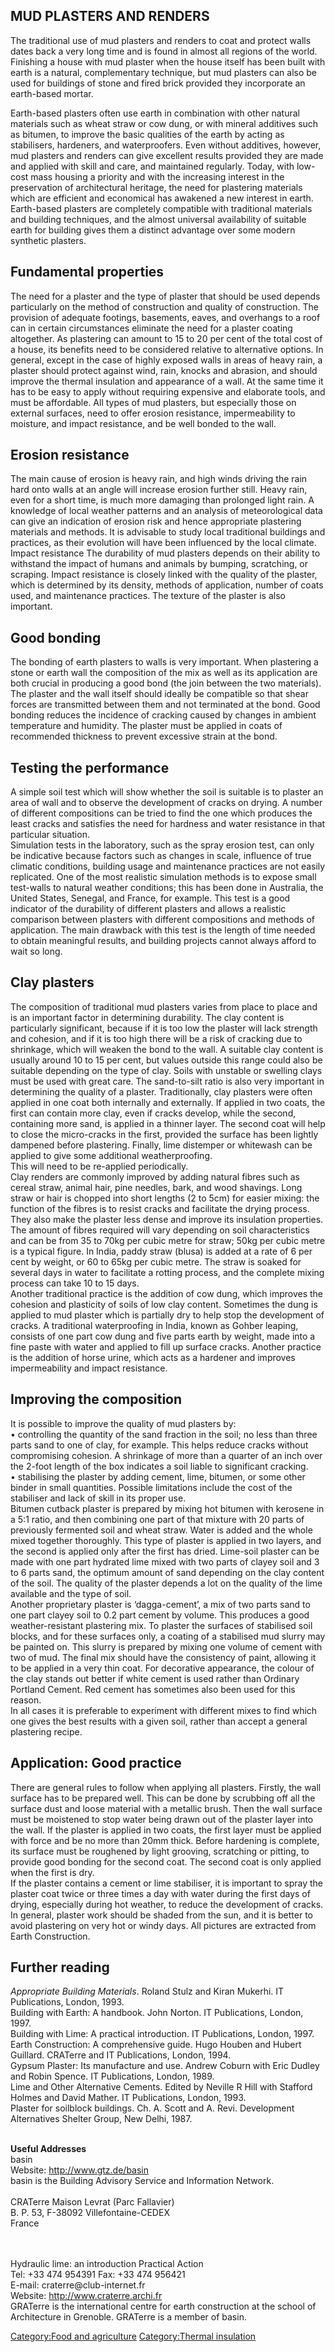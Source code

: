 {{PATBpage}}



== MUD PLASTERS AND RENDERS ==
 
 
 
The traditional use of mud plasters and renders to coat and protect walls dates back a very long time and is found in almost all regions of the world.  Finishing a house with mud plaster when the house itself has been built with earth is a natural, complementary technique, but mud plasters can also be used for buildings of stone and fired brick provided they incorporate an earth-based mortar. 


Earth-based plasters often use earth in combination with other natural materials such as wheat straw or cow dung, or with mineral additives such as bitumen, to improve the basic qualities of the earth by acting as stabilisers, hardeners, and waterproofers.  Even without additives, however, mud plasters and renders can give excellent results provided they are made and applied with skill and care, and maintained regularly.  Today, with low-cost mass housing a priority and with the increasing interest in the preservation of architectural heritage, the need for plastering materials which are efficient and economical has awakened a new interest in earth. Earth-based plasters are completely compatible with traditional materials and building techniques, and the almost universal availability of suitable earth for building gives them a distinct advantage over some modern synthetic plasters. 



== Fundamental properties ==
The need for a plaster and the type of plaster that should be used depends particularly on the method of construction and quality of construction.  The provision of adequate footings, basements, eaves, and overhangs to a roof can in certain circumstances eliminate the need for a plaster coating altogether. As plastering can amount to 15 to 20 per cent of the total cost of a house, its benefits need to be considered relative to alternative options. In general, except in the case of highly exposed walls in areas of heavy rain, a plaster should protect against wind, rain, knocks and abrasion, and should improve the thermal insulation and appearance of a wall. At the same time it has to be easy to apply without requiring expensive and elaborate tools, and must be affordable. All types of mud plasters, but especially those on external surfaces, need to offer erosion resistance, impermeability to moisture, and impact resistance, and be well bonded to the wall.  


== Erosion resistance ==
The main cause of erosion is heavy rain, and high winds driving the rain hard onto walls at an angle will increase erosion further still. Heavy rain, even for a short time, is much more damaging than prolonged light rain. A knowledge of local weather patterns and an analysis of meteorological data can give an indication of erosion risk and hence appropriate plastering materials and methods. It is advisable to study local traditional buildings and practices, as their evolution will have been influenced by the local climate. Impact resistance 
The durability of mud plasters depends on their ability to withstand the impact of humans and animals by bumping, scratching, or scraping. Impact resistance is closely linked with the quality of the plaster, which is determined by its density, methods of application, number of coats used, and maintenance practices. The texture of the plaster is also important.  


== Good bonding ==
The bonding of earth plasters to walls is very important. When plastering a stone or earth wall the composition of the mix as well as its application are both crucial in producing a good bond (the join between the two materials). The plaster and the wall itself should ideally be compatible so that shear forces are transmitted between them and not terminated at the bond. Good bonding reduces the incidence of cracking caused by changes in ambient temperature and humidity. The plaster must be applied in coats of recommended thickness to prevent excessive strain at the bond. 
  


== Testing the performance ==
A simple soil test which will show whether the soil is suitable is to plaster an area of wall and to observe the development of cracks on drying. A number of different compositions can be tried to find the one which produces the least cracks and satisfies the need for hardness and water resistance in that particular situation. 
<br>
Simulation tests in the laboratory, such as the spray erosion test, can only be indicative because factors such as changes in scale, influence of true climatic conditions, building usage and maintenance practices are not easily replicated. One of the most realistic simulation methods is to expose small test-walls to natural weather conditions; this has been done in Australia, the United States, Senegal, and France, for example. This test is a good indicator of the durability of different plasters and allows a realistic comparison between plasters with different compositions and methods of application. The main drawback with this test is the length of time needed to obtain meaningful results, and building projects cannot always afford to wait so long.  


== Clay plasters ==
The composition of traditional mud plasters varies from place to place and is an important factor in determining durability.  The clay content is particularly significant, because if it is too low the plaster will lack strength and cohesion, and if it is too high there will be a risk of cracking due to shrinkage, which will weaken the bond to the wall. A suitable clay content is usually around 10 to 15 per cent, but values outside this range could also be suitable depending on the type of clay. Soils with unstable or swelling clays must be used with great care. The sand-to-silt ratio is also very important in determining the quality of a plaster. Traditionally, clay plasters were often applied in one coat both internally and externally.  If applied in two coats, the first can contain more clay, even if cracks develop, while the second, containing more sand, is applied in a thinner layer. The second coat will help to close the micro-cracks in the first, provided the surface has been lightly dampened before plastering.  Finally, lime distemper or whitewash can be applied to give some additional weatherproofing. <br>
 This will need to be re-applied periodically. <br>
Clay renders are commonly improved by adding natural fibres such as cereal straw, animal hair, pine needles, bark, and wood shavings. Long straw or hair is chopped into short lengths (2 to 5cm) for easier mixing: the function of the fibres is to resist cracks and facilitate the drying process. They also make the plaster less dense and improve its insulation properties. The amount of fibres required will vary depending on soil characteristics and can be from 35 to 70kg per cubic metre for straw; 50kg per cubic metre is a typical figure. In India, paddy straw (blusa) is added at a rate of 6 per cent by weight, or 60 to 65kg per cubic metre. The straw is soaked for several days in water to facilitate a rotting process, and the complete mixing process can take 10 to 15 days. <br>
Another traditional practice is the addition of cow dung, which improves the cohesion and plasticity of soils of low clay content. Sometimes the dung is applied to mud plaster which is partially dry to help stop the development of cracks.  A traditional waterproofing in India, known as Gohber leaping, consists of one part cow dung and five parts earth by weight, made into a fine paste with water and applied to fill up surface cracks. Another practice is the addition of horse urine, which acts as a hardener and improves impermeability and impact resistance.  


== Improving the composition ==
It is possible to improve the quality of mud plasters by: <br>
• controlling the quantity of the sand fraction in the soil; no less than three parts sand to one of clay, for example. This helps reduce cracks without compromising cohesion.  A shrinkage of more than a quarter of an inch over the 2-foot length of the box indicates a soil liable to significant cracking. <br>
• stabilising the plaster by adding cement, lime, bitumen, or some other binder in small quantities. Possible limitations include the cost of the stabiliser and lack of skill in its proper use. 
<br>
Bitumen cutback plaster is prepared by mixing hot bitumen with kerosene in a 5:1 ratio, and then combining one part of that mixture with 20 parts of previously fermented soil and wheat straw. Water is added and the whole mixed together thoroughly.  This type of plaster is applied in two layers, and the second is applied only after the first has dried. Lime-soil plaster can be made with one part hydrated lime mixed with two parts of clayey soil and 3 to 6 parts sand, the optimum amount of sand depending on the clay content of the soil. The quality of the plaster depends a lot on the quality of the lime available and the type of soil. <br>
Another proprietary plaster is ‘dagga-cement’, a mix of two parts sand to one part clayey soil to 0.2 part cement by volume. This produces a good weather-resistant plastering mix. To plaster the surfaces of stabilised soil blocks, and for these surfaces only, a coating of a stabilised mud slurry may be painted on.  This slurry is prepared by mixing one volume of cement with two of mud. The final mix should have the consistency of paint, allowing it to be applied in a very thin coat. For decorative appearance, the colour of the clay stands out better if white cement is used rather than Ordinary Portland Cement. Red cement has sometimes also been used for this reason. <br>
In all cases it is preferable to experiment with different mixes to find which one gives the best results with a given soil, rather than accept a general plastering recipe.  


== Application: Good practice ==
There are general rules to follow when applying all plasters. Firstly, the wall surface has to be prepared well. This can be done by scrubbing off all the surface dust and loose material with a metallic brush. Then the wall surface must be moistened to stop water being drawn out of the plaster layer into the wall. If the plaster is applied in two coats, the first layer must be applied with force and be no more than 20mm thick. Before hardening is complete, its surface must be roughened by light grooving, scratching or pitting, to provide good bonding for the second coat. The second coat is only applied when the first is dry.<br> 
If the plaster contains a cement or lime stabiliser, it is important to spray the plaster coat twice or three times a day with water during the first days of drying, especially during hot weather, to reduce the development of cracks. In general, plaster work should be shaded from the sun, and it is better to avoid plastering on very hot or windy days. All pictures are extracted from Earth Construction.  


== Further reading ==
''Appropriate Building Materials''. Roland Stulz and Kiran Mukerhi. IT Publications, London, 
1993. <br>
Building with Earth: A handbook. John Norton. IT Publications, London, 1997. <br>
Building with Lime: A practical introduction. IT Publications, London, 1997. <br>
Earth Construction: A comprehensive guide. Hugo Houben and Hubert Guillard. CRATerre 
and IT Publications, London, 1994. <br>
Gypsum Plaster: Its manufacture and use. Andrew Coburn with Eric Dudley and Robin 
Spence. IT Publications, London, 1989. <br>
Lime and Other Alternative Cements. Edited by Neville R Hill with Stafford Holmes and 
David Mather. IT Publications, London, 1993. <br>
Plaster for soilblock buildings. Ch. A. Scott and A. Revi. Development Alternatives Shelter 
Group, New Delhi, 1987. <br><br>
 

'''Useful Addresses''' 
<br>
basin <br>
Website: http://www.gtz.de/basin 
<br>
basin is the Building Advisory Service and Information Network. <br>
<br>

CRATerre Maison Levrat (Parc Fallavier) <br>
B. P. 53, F-38092 Villefontaine-CEDEX 
<br>
France 
 
<br><br>
Hydraulic lime:  an introduction Practical Action <br>
Tel: +33 474 954391 Fax: +33 474 956421 <br>
E-mail: craterre@club-internet.fr 
<br>
Website: http://www.craterre.archi.fr 
<br>
GRATerre is the international centre for earth construction at the school of Architecture in Grenoble. GRATerre is a member of basin.

[[Category:Food and agriculture]]
[[Category:Thermal insulation]]